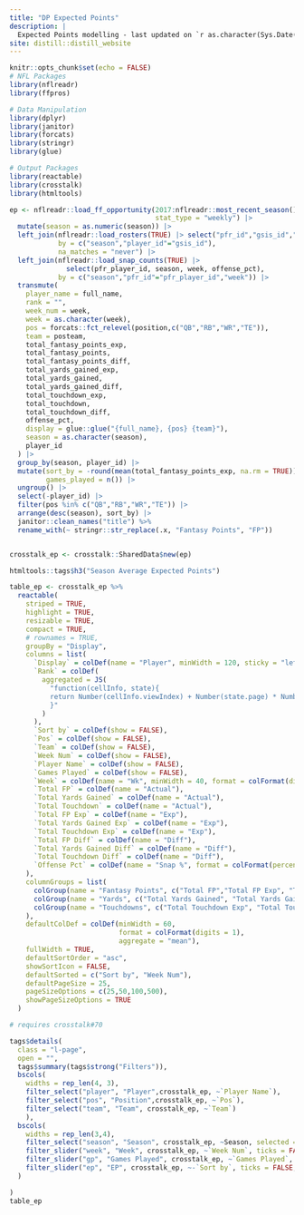 ```yaml
---
title: "DP Expected Points"
description: |
  Expected Points modelling - last updated on `r as.character(Sys.Date())`.
site: distill::distill_website
---
```


```r
knitr::opts_chunk$set(echo = FALSE)
# NFL Packages
library(nflreadr)
library(ffpros)

# Data Manipulation
library(dplyr)
library(janitor)
library(forcats)
library(stringr)
library(glue)

# Output Packages
library(reactable)
library(crosstalk)
library(htmltools)

ep <- nflreadr::load_ff_opportunity(2017:nflreadr::most_recent_season(), 
                                    stat_type = "weekly") |> 
  mutate(season = as.numeric(season)) |> 
  left_join(nflreadr::load_rosters(TRUE) |> select("pfr_id","gsis_id","season"),
            by = c("season","player_id"="gsis_id"),
            na_matches = "never") |> 
  left_join(nflreadr::load_snap_counts(TRUE) |> 
              select(pfr_player_id, season, week, offense_pct),
            by = c("season","pfr_id"="pfr_player_id","week")) |> 
  transmute(
    player_name = full_name,
    rank = "",
    week_num = week,
    week = as.character(week),
    pos = forcats::fct_relevel(position,c("QB","RB","WR","TE")),
    team = posteam,
    total_fantasy_points_exp,
    total_fantasy_points,
    total_fantasy_points_diff,
    total_yards_gained_exp,
    total_yards_gained,
    total_yards_gained_diff,
    total_touchdown_exp,
    total_touchdown,
    total_touchdown_diff,
    offense_pct,
    display = glue::glue("{full_name}, {pos} {team}"),
    season = as.character(season),
    player_id
  ) |> 
  group_by(season, player_id) |> 
  mutate(sort_by = -round(mean(total_fantasy_points_exp, na.rm = TRUE)),
         games_played = n()) |> 
  ungroup() |> 
  select(-player_id) |> 
  filter(pos %in% c("QB","RB","WR","TE")) |> 
  arrange(desc(season), sort_by) |> 
  janitor::clean_names("title") %>%
  rename_with(~ stringr::str_replace(.x, "Fantasy Points", "FP"))


crosstalk_ep <- crosstalk::SharedData$new(ep)
```



```r
htmltools::tags$h3("Season Average Expected Points")

table_ep <- crosstalk_ep %>%
  reactable(
    striped = TRUE,
    highlight = TRUE,
    resizable = TRUE,
    compact = TRUE,
    # rownames = TRUE,
    groupBy = "Display",
    columns = list(
      `Display` = colDef(name = "Player", minWidth = 120, sticky = "left"),
      `Rank` = colDef(
        aggregated = JS(
          "function(cellInfo, state){
          return Number(cellInfo.viewIndex) + Number(state.page) * Number(state.pageSize) + 1
          }"
        )
      ),
      `Sort by` = colDef(show = FALSE),
      `Pos` = colDef(show = FALSE),
      `Team` = colDef(show = FALSE),
      `Week Num` = colDef(show = FALSE),
      `Player Name` = colDef(show = FALSE),
      `Games Played` = colDef(show = FALSE),
      `Week` = colDef(name = "Wk", minWidth = 40, format = colFormat(digits = 0)),
      `Total FP` = colDef(name = "Actual"),
      `Total Yards Gained` = colDef(name = "Actual"),
      `Total Touchdown` = colDef(name = "Actual"),
      `Total FP Exp` = colDef(name = "Exp"),
      `Total Yards Gained Exp` = colDef(name = "Exp"),
      `Total Touchdown Exp` = colDef(name = "Exp"),
      `Total FP Diff` = colDef(name = "Diff"),
      `Total Yards Gained Diff` = colDef(name = "Diff"),
      `Total Touchdown Diff` = colDef(name = "Diff"),
      `Offense Pct` = colDef(name = "Snap %", format = colFormat(percent = TRUE, digits = 0))
    ),
    columnGroups = list(
      colGroup(name = "Fantasy Points", c("Total FP","Total FP Exp", "Total FP Diff")),
      colGroup(name = "Yards", c("Total Yards Gained", "Total Yards Gained Exp", "Total Yards Gained Diff")),
      colGroup(name = "Touchdowns", c("Total Touchdown Exp", "Total Touchdown", "Total Touchdown Diff"))
    ),
    defaultColDef = colDef(minWidth = 60,
                           format = colFormat(digits = 1),
                           aggregate = "mean"),
    fullWidth = TRUE,
    defaultSortOrder = "asc",
    showSortIcon = FALSE,
    defaultSorted = c("Sort by", "Week Num"),
    defaultPageSize = 25,
    pageSizeOptions = c(25,50,100,500),
    showPageSizeOptions = TRUE
  )
```

```r

# requires crosstalk#70

tags$details(
  class = "l-page",
  open = "",
  tags$summary(tags$strong("Filters")),
  bscols(
    widths = rep_len(4, 3),
    filter_select("player", "Player",crosstalk_ep, ~`Player Name`),
    filter_select("pos", "Position",crosstalk_ep, ~`Pos`),
    filter_select("team", "Team", crosstalk_ep, ~`Team`)
    ),
  bscols(
    widths = rep_len(3,4),
    filter_select("season", "Season", crosstalk_ep, ~Season, selected = "2023"),
    filter_slider("week", "Week", crosstalk_ep, ~`Week Num`, ticks = FALSE, step = 1),
    filter_slider("gp", "Games Played", crosstalk_ep, ~`Games Played`, ticks = FALSE,step = 1),
    filter_slider("ep", "EP", crosstalk_ep, ~-`Sort by`, ticks = FALSE, step = 0.5)
  )

)
table_ep
```
